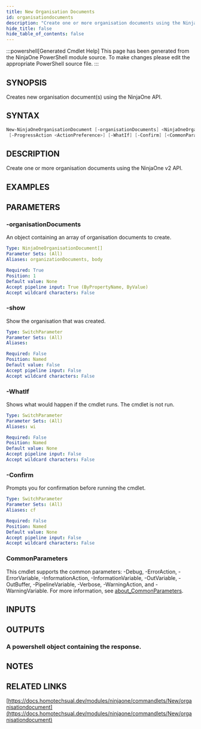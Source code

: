 ```yaml
---
title: New Organisation Documents
id: organisationdocuments
description: "Create one or more organisation documents using the NinjaOne v2 API."
hide_title: false
hide_table_of_contents: false
---
```


:::powershell[Generated Cmdlet Help]
This page has been generated from the NinjaOne PowerShell module source. To make changes please edit the appropriate PowerShell source file.
:::

## SYNOPSIS

Creates new organisation document(s) using the NinjaOne API.

## SYNTAX

```powershell
New-NinjaOneOrganisationDocument [-organisationDocuments] <NinjaOneOrganisationDocument[]> [-show]
 [-ProgressAction <ActionPreference>] [-WhatIf] [-Confirm] [<CommonParameters>]
```

## DESCRIPTION

Create one or more organisation documents using the NinjaOne v2 API.

## EXAMPLES

## PARAMETERS

### -organisationDocuments

An object containing an array of organisation documents to create.

```yaml
Type: NinjaOneOrganisationDocument[]
Parameter Sets: (All)
Aliases: organizationDocuments, body

Required: True
Position: 1
Default value: None
Accept pipeline input: True (ByPropertyName, ByValue)
Accept wildcard characters: False
```

### -show

Show the organisation that was created.

```yaml
Type: SwitchParameter
Parameter Sets: (All)
Aliases:

Required: False
Position: Named
Default value: False
Accept pipeline input: False
Accept wildcard characters: False
```

### -WhatIf

Shows what would happen if the cmdlet runs.
The cmdlet is not run.

```yaml
Type: SwitchParameter
Parameter Sets: (All)
Aliases: wi

Required: False
Position: Named
Default value: None
Accept pipeline input: False
Accept wildcard characters: False
```

### -Confirm

Prompts you for confirmation before running the cmdlet.

```yaml
Type: SwitchParameter
Parameter Sets: (All)
Aliases: cf

Required: False
Position: Named
Default value: None
Accept pipeline input: False
Accept wildcard characters: False
```

### CommonParameters

This cmdlet supports the common parameters: -Debug, -ErrorAction, -ErrorVariable, -InformationAction, -InformationVariable, -OutVariable, -OutBuffer, -PipelineVariable, -Verbose, -WarningAction, and -WarningVariable. For more information, see [about_CommonParameters](http://go.microsoft.com/fwlink/?LinkID=113216).

## INPUTS


## OUTPUTS

### A powershell object containing the response.

## NOTES

## RELATED LINKS

[https://docs.homotechsual.dev/modules/ninjaone/commandlets/New/organisationdocument](https://docs.homotechsual.dev/modules/ninjaone/commandlets/New/organisationdocument)
